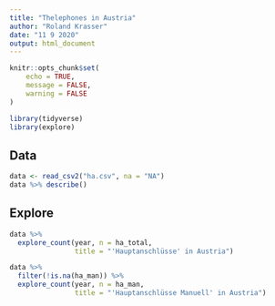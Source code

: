 ```yaml
---
title: "Thelephones in Austria"
author: "Roland Krasser"
date: "11 9 2020"
output: html_document
---
```


```r
knitr::opts_chunk$set(
	echo = TRUE,
	message = FALSE,
	warning = FALSE
)
```

```r
library(tidyverse)
library(explore)
```

## Data

```r
data <- read_csv2("ha.csv", na = "NA")
data %>% describe()
```

## Explore

```r
data %>% 
  explore_count(year, n = ha_total,
                title = "'Hauptanschlüsse' in Austria")
```

```r
data %>% 
  filter(!is.na(ha_man)) %>% 
  explore_count(year, n = ha_man,
                title = "'Hauptanschlüsse Manuell' in Austria")
```

